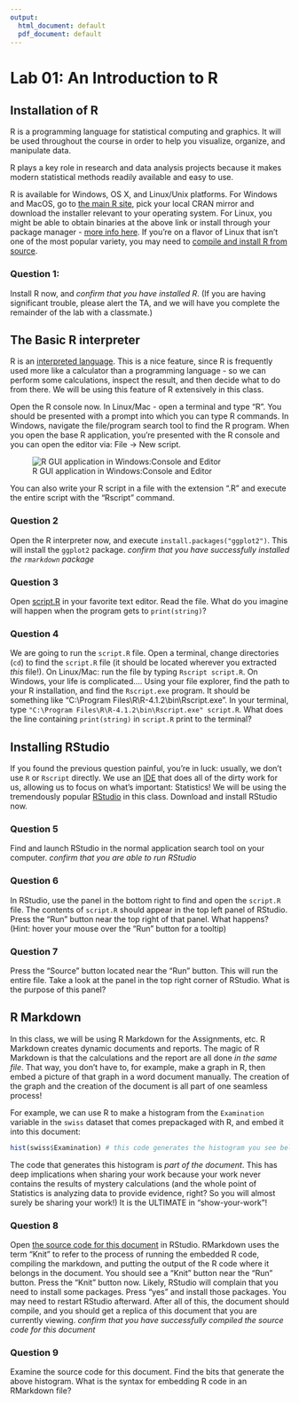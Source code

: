 ```yaml
---
output:
  html_document: default
  pdf_document: default
---
```

# Lab 01: An Introduction to R

## Installation of R

R is a programming language for statistical computing and graphics. It will be used throughout the course in order to help you visualize, organize, and manipulate data.

R plays a key role in research and data analysis projects because it makes modern statistical methods readily available and easy to use.

R is available for Windows, OS X, and Linux/Unix platforms. For Windows and MacOS, go to [the main R site](http://www.rproject.org/), pick your local CRAN mirror and download the installer relevant to your operating system. For Linux, you might be able to obtain binaries at the above link or install through your package manager - [more info here](https://cran.r-project.org/doc/manuals/r-release/R-FAQ.html#Are-there-Unix_002dlike-binaries-for-R_003f). If you're on a flavor of Linux that isn't one of the most popular variety, you may need to [compile and install R from source](https://cran.r-project.org/doc/manuals/r-release/R-admin.html#Installing-R-under-Unix_002dalikes).

### Question 1:
  Install R now, and *confirm that you have installed R*.
  (If you are having significant trouble, please alert the TA, and we will have you complete the remainder of the lab with a classmate.)

## The Basic R interpreter

R is an [interpreted language](https://en.wikipedia.org/wiki/Interpreter_(computing)). This is a nice feature, since R is frequently used more like a calculator than a programming language - so we can perform some calculations, inspect the result, and then decide what to do from there. We will be using this feature of R extensively in this class.

Open the R console now.  In Linux/Mac - open a terminal and type "R".  You should be presented with a prompt into which you can type R commands.  In Windows, navigate the file/program search tool to find the R program.  When you open the base R application, you're presented with the R console and you can open the editor via: File $\rightarrow$ New script. 

![R GUI application in Windows:Console and Editor](https://linkpicture.com/q/R-tutorial-pic-1.png)

You can also write your R script in a file with the extension ".R" and execute the entire script with the "Rscript" command.

### Question 2
  Open the R interpreter now, and execute `install.packages("ggplot2")`.  This will install the `ggplot2` package.  *confirm that you have successfully installed the `rmarkdown` package*
  
### Question 3
  Open [script.R](./script.R) in your favorite text editor.  Read the file.  What do you imagine will happen when the program gets to `print(string)`?
  
### Question 4
  We are going to run the `script.R` file.  Open a terminal, change directories (`cd`) to find the `script.R` file (it should be located wherever you extracted *this* file!).  On Linux/Mac: run the file by typing `Rscript script.R`.  On Windows, your life is complicated....  Using your file explorer, find the path to your R installation, and find the `Rscript.exe` program.  It should be something like "C:\\Program Files\\R\\R-4.1.2\\bin\\Rscript.exe".  In your terminal, type `"C:\Program Files\R\R-4.1.2\bin\Rscript.exe" script.R`.  What does the line containing `print(string)` in `script.R` print to the terminal?

## Installing RStudio

If you found the previous question painful, you're in luck: usually, we don't use `R` or `Rscript` directly.  We use an [IDE](https://en.wikipedia.org/wiki/Integrated_development_environment) that does all of the dirty work for us, allowing us to focus on what's important: Statistics!  We will be using the tremendously popular [RStudio](https://www.rstudio.com/products/rstudio/download/#download) in this class.  Download and install RStudio now.

### Question 5
  Find and launch RStudio in the normal application search tool on your computer.  *confirm that you are able to run RStudio*
  
### Question 6
  In RStudio, use the panel in the bottom right to find and open the `script.R` file.  The contents of `script.R` should appear in the top left panel of RStudio.  Press the "Run" button near the top right of that panel.  What happens?  (Hint: hover your mouse over the "Run" button for a tooltip)
  
### Question 7
  Press the "Source" button located near the "Run" button.  This will run the entire file.  Take a look at the panel in the top right corner of RStudio.  What is the purpose of this panel?
  
## R Markdown

In this class, we will be using R Markdown for the Assignments, etc.  R Markdown creates dynamic documents and reports. The magic of R Markdown is that the calculations and the report are all done *in the same file*.  That way, you don't have to, for example, make a graph in R, then embed a picture of that graph in a word document manually.  The creation of the graph and the creation of the document is all part of one seamless process!

For example, we can use R to make a histogram from the `Examination` variable in the `swiss` dataset that comes prepackaged with R, and embed it into this document:

```r
hist(swiss$Examination) # this code generates the histogram you see below
```

The code that generates this histogram is *part of the document*.  This has deep implications when sharing your work because your work never contains the results of mystery calculations (and the whole point of Statistics is analyzing data to provide evidence, right?  So you will almost surely be sharing your work!)  It is the ULTIMATE in "show-your-work"!

### Question 8
  Open [the source code for this document](./Lab01_installingR_exploringR.Rmd) in RStudio. RMarkdown uses the term "Knit" to refer to the process of running the embedded R code, compiling the markdown, and putting the output of the R code where it belongs in the document.  You should see a "Knit" button near the "Run" button.  Press the "Knit" button now.  Likely, RStudio will complain that you need to install some packages. Press "yes" and install those packages. You may need to restart RStudio afterward. After all of this, the document should compile, and you should get a replica of this document that you are currently viewing.  *confirm that you have successfully compiled the source code for this document*

### Question 9
  Examine the source code for this document. Find the bits that generate the above histogram. What is the syntax for embedding R code in an RMarkdown file?